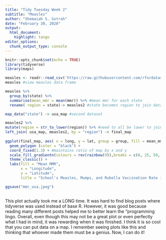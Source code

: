```yaml
---
title: "Tidy Tuesday Week 2"
subtitle: "Measles"
author: "Shemaiah S. Sotrah"
date: "February 30, 2020"
output: 
  html_document:
    highlight: tango
editor_options: 
  chunk_output_type: console
---
```


```r
knitr::opts_chunk$set(echo = TRUE)
library(tidyverse)
library(maps)
```

```r
measles <- readr::read_csv('https://raw.githubusercontent.com/rfordatascience/tidytuesday/master/data/2020/2020-02-25/measles.csv') #read in measles
measles #view measles data frame
```

```r
measles %>%
  group_by(state) %>%
  summarise(mean_mmr = mean(mmr)) %>% #mean mmr for each state
  rename( region = state)-> measles2 #state becomes region to join datasets

map_data("state") -> usa_map #second dataset

measles2 %>%
mutate(region = str_to_lower(region)) %>% #need to all be lower to join data
left_join( usa_map, measles2, by = "region") -> final_map 
 
ggplot(final_map, aes( x = long, y = lat, group = group, fill = mean_mmr)) + 
  geom_polygon (color = "black") +
  coord_fixed(1.3) + #maintains ratio of map by x and y
  scale_fill_gradientn(colours = rev(rainbow(9)),breaks = c(0, 25, 50, 75, 100)) + #continuous and specific break, otherwise cut off
  theme_classic() +
  labs(fill = "Mean MMR",
       x = "Longitude",
       y = "Latitude",
       title = "School's Measles, Mumps, and Rubella Vaccination Rate in the USA")

ggsave("mmr_usa.jpeg")
                
```                

  This plot actually took me a LONG time. It was hard to find blog posts where tidyverse was used instead of base R. However, it was good because reading many different posts helped me to better learn the "programming lingo. Overall, even though this may not be a great plot or even perfectly what I had in mind, it was rewarding when it was finished. I think it is so cool that you can put data on a map. I remember seeing plots like this and thinking that whoever made them must be a genius. Now, I can do it!
           